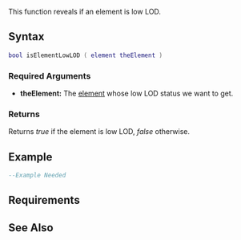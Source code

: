 
{{Server client function}}
{{Needs_Example}}
This function reveals if an element is low LOD.

==Syntax==
<syntaxhighlight lang="lua">
bool isElementLowLOD ( element theElement )
</syntaxhighlight> 
{{OOP||[[/element.md|element]]:isLowLOD||}}

===Required Arguments=== 
*'''theElement:''' The [[/element.md|element]] whose low LOD status we want to get.

===Returns===
Returns ''true'' if the element is low LOD, ''false'' otherwise.

==Example==
<syntaxhighlight lang="lua">
--Example Needed
</syntaxhighlight>

==Requirements==
{{Requirements|1.2|1.2}}
==See Also==
{{Element_functions}}